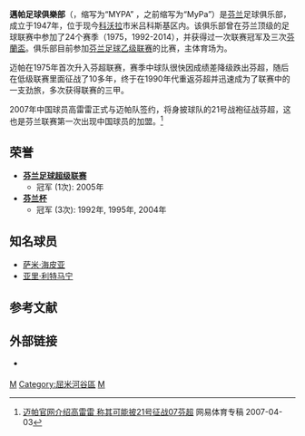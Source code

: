 {{Football club infobox |
  clubname = 邁帕 |
  image    = [[File:MyPa_47.gif|220px]] | 
  fullname = 邁帕足球俱樂部<br/>{{lang|fi|Myllykosken Pallo –47}} |
  short name = MYPA（之前：MyPa） |
  founded  = 1947年|
  city     = [[科沃拉|科沃拉]] |
  ground   = {{tsl|en|Saviniemi|萨维涅米体育场}} |
  capacity = 4,167 |
  chairman = Mika Kaleton |
  manager  = Jukka Karjalainen |
  league   = [[芬兰足球甲级联赛|芬兰足球甲级联赛]] |
  season   = 2018 |
  position = 芬乙A组第1位 |
  shirtsupplier=  |
| pattern_la1 =_whiteshoulders 
| pattern_b1 = _whitecollar
| pattern_ra1 =_whiteshoulders 
| leftarm1 = FF0000
| body1 = ff0000
| rightarm1 = FF0000
| shorts1 = ffffff
| socks1 = ffffff
| pattern_la2 = 
| pattern_b2 = 
| pattern_ra2 = 
| leftarm2 = 0000ff
| body2 = 0000ff
| rightarm2 = 0000ff
| shorts2 = 0000ff
| socks2 = 0000ff
}}
'''邁帕足球俱樂部'''（{{lang-fi|Myllykosken Pallo −47}}，缩写为“MYPA” ，之前缩写为“MyPa”）是[[芬兰|芬兰]]足球俱乐部，成立于1947年，位于现今[[科沃拉|科沃拉]]市米吕科斯基区内。该俱乐部曾在芬兰顶级的足球联赛中参加了24个赛季（1975，1992-2014），并获得过一次联赛冠军及三次[[芬蘭盃|芬蘭盃]]。俱乐部目前参加[[芬兰足球乙级联赛|芬兰足球乙级联赛]]的比赛，主体育场为{{tsl|en|Saviniemi|萨维涅米体育场}}。

迈帕在1975年首次升入芬超联赛，赛季中球队很快因成绩差降级跌出芬超，随后在低级联赛里面征战了10多年，终于在1990年代重返芬超并迅速成为了联赛中的一支劲旅，多次获得联赛的三甲。

2007年中国球员高雷雷正式与迈帕队签约，将身披球队的21号战袍征战芬超，这也是芬兰联赛第一次出现中国球员的加盟。<ref>[http://sports.163.com/07/0403/21/3B6DDB4900051CCO.html 迈帕官网介绍高雷雷 称其可能披21号征战07芬超] {{Wayback|url=http://sports.163.com/07/0403/21/3B6DDB4900051CCO.html |date=20200921144834 }} 网易体育专稿 2007-04-03</ref>

== 荣誉 ==
* '''[[芬兰足球超级联赛|芬兰足球超级联赛]]'''
** 冠军 (1次): 2005年
* '''[[芬兰杯|芬兰杯]]'''
** 冠军 (3次): 1992年, 1995年, 2004年

== 知名球员 ==
* [[萨米·海皮亚|萨米·海皮亚]]
* [[亚里·利特马宁|亚里·利特马宁]]

== 参考文献 ==
{{Reflist|30em}}

== 外部链接 ==
* {{Official site|http://mypa.fi/|俱乐部官方网站}} {{fi}}

[[Category:芬兰足球俱乐部|M]]
[[Category:屈米河谷區|Category:屈米河谷區]]
[[Category:1947年建立的足球俱乐部|M]]